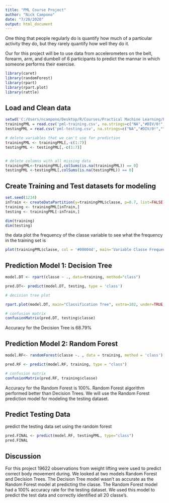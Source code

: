 ---
title: "PML Course Project"
author: "Nick Campono"
date: "7/20/2020"
output: html_document
---

One thing that people regularly do is quantify how much of a particular activity they do,
but they rarely quantify how well they do it. 

Our for this project will be to use data from accelerometers on the belt, forearm, arm, and dumbell of 6 participants to predict the mannar in which someone performs their exercise.

```{r , echo = FALSE , message = FALSE  }
library(caret)
library(randomForest)
library(rpart) 
library(rpart.plot)
library(rattle)
```

## Load and Clean data
```{r , echo = TRUE }
setwd('C:/Users/ncampono/Desktop/R/Courses/Practical Machine Learning/Practical_Machine_Learning')
trainingPML = read.csv('pml-training.csv', na.strings=c("NA","#DIV/0!",""))
testingPML = read.csv('pml-testing.csv', na.strings=c("NA","#DIV/0!",""))

# delete variables that we can't use for prediction
trainingPML <- trainingPML[,-c(1:7)]
testingPML <- testingPML[,-c(1:7)]


# delete columns with all missing data
trainingPML<-trainingPML[,colSums(is.na(trainingPML)) == 0]
testingPML <-testingPML[,colSums(is.na(testingPML)) == 0]
```


## Create Training and Test datasets for modeling
```{r , echo = TRUE }
set.seed(1234)
inTrain <- createDataPartition(y=trainingPML$classe, p=0.7, list=FALSE)
training <- trainingPML[inTrain,]
testing <- trainingPML[-inTrain,]

dim(training)
dim(testing)
```

 the data
plot the frequency of the classe variable to see what the frequency in the training set is
```{r , echo = TRUE }
plot(trainingPML$classe, col = '#00004d', main='Variable Classe Frequency', xlab='classe', ylab='Frequency')
```

## Prediction Model 1: Decision Tree

```{r , echo = TRUE }
model.DT <- rpart(classe ~ ., data=training, method="class")

pred.DT<- predict(model.DT, testing, type = 'class')

# decision tree plot

rpart.plot(model.DT, main="Classification Tree", extra=102, under=TRUE, faclen=0)

# confusion matrix
confusionMatrix(pred.DT, testing$classe)
```
Accuracy for the Decision Tree is 68.79%

## Prediction Model 2: Random Forest

```{r , echo = TRUE }
model.RF<- randomForest(classe ~. , data = training, method = 'class')

pred.RF <- predict(model.RF, training, type = "class")

# confusion matrix
confusionMatrix(pred.RF, training$classe)
```
Accuracy for the Random Forest is 100%. Random Forest algorithm performed better than Decision Trees. 
We will use the Random Forest prediction model for modeling the testing dataset.

## Predict Testing Data

predict the testing data set using the random forest

```{r , echo = TRUE }
pred.FINAL <- predict(model.RF, testingPML, type="class")
pred.FINAL
```

## Discussion
For this project 19622 observations from weight lifting were used to predict correct body movement during. We looked at two models Random Forest and Decision Trees. The Decision Tree model wasn't as accurate as the Random Forest model at predicting the classe. The Random Forest model had a 100% accuracy rate for the testing dataset. We used this model to predict the test data and correctly identified all 20 classe's. 
